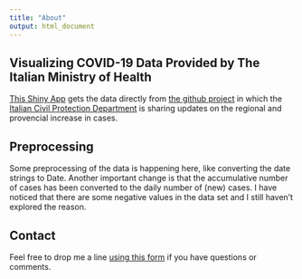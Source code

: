 ```yaml
---
title: "About"
output: html_document
---
```


## Visualizing COVID-19 Data Provided by The Italian Ministry of Health

[This Shiny App](https://datigrezzi.shinyapps.io/covid19/) gets the data directly from [the github project](https://github.com/pcm-dpc/COVID-19) in which the [Italian Civil Protection Department](http://www.protezionecivile.it/risk-activities/health-risk/emergencies/coronavirus) is sharing updates on the regional and provencial increase in cases.

## Preprocessing

Some preprocessing of the data is happening here, like converting the date strings to Date.
Another important change is that the accumulative number of cases has been converted to the daily number of (new) cases. I have noticed that there are some negative values in the data set and I still haven't explored the reason.

## Contact

Feel free to drop me a line [using this form](https://datigrezzi.com/contact/) if you have questions or comments.